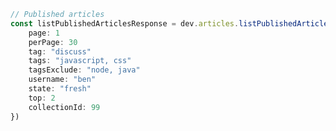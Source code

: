 ```typescript index.ts
// Published articles
const listPublishedArticlesResponse = dev.articles.listPublishedArticles({
    page: 1
    perPage: 30
    tag: "discuss"
    tags: "javascript, css"
    tagsExclude: "node, java"
    username: "ben"
    state: "fresh"
    top: 2
    collectionId: 99
})
```